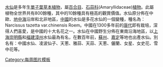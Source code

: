 [[水仙]]是多年生[[單子葉草本植物]]，屬[[百合目]]、[[石蒜科]](Amaryllidaceae)[[植物]]。此屬植物全世界共有800餘種，其中的10餘種具有極高的觀賞價值。水仙原分佈在中歐、[[地中海]]沿岸和北非地區，[[中國]]的水仙是多花水仙的一個變種，種名為：Narcissus tazetta var.chinensis Roem。中國在1300多年前的[[唐代]]即有栽培，深得人們喜愛，是中國的十大名花之一。水仙在中國野生分佈在東南沿海地區，以[[上海]][[崇明縣]]和[[福建]][[漳州]]水仙最為有名，在數百年前，[[蘇州]]、[[嘉定]]等地也出產水仙。別名有：中國水仙、凌波仙子、天蔥、雅蒜、天蒜、天蔥、儷蘭、女星、女史花、雪中花等。
<noinclude>[[Category:每周图片模板]]</noinclude>